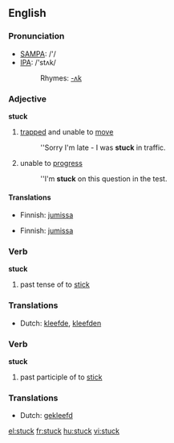 ==English==

===Pronunciation===
*[[w:SAMPA|SAMPA]]: /'/
*[[w:IPA|IPA]]: /'stʌk/
*:Rhymes: [[Rhymes:English:-ʌk|-ʌk]]

===Adjective===
'''stuck'''
#[[trapped]] and unable to [[move]]
#:''Sorry I'm late - I was '''stuck''' in traffic.
#unable to [[progress]]
#:''I'm '''stuck''' on this question in the test.

====Translations====
{{trans-top|trapped and unable to move}}
*Finnish: [[jumissa]]
{{trans-mid}}
{{trans-bottom}}

{{trans-top|unable to progress}}
*Finnish: [[jumissa]]
{{trans-mid}}
{{trans-bottom}}

===Verb===
'''stuck'''

# past tense of to [[stick]]

===Translations===
*Dutch: [[kleefde]], [[kleefden]]

===Verb===
'''stuck'''

# past participle of to [[stick]]

===Translations===
*Dutch: [[gekleefd]]

[[el:stuck]]
[[fr:stuck]]
[[hu:stuck]]
[[vi:stuck]]